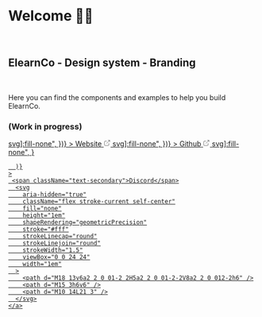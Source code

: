
<Meta title="Welcome" />

<br />

# Welcome 👋🏼

<br />

## ElearnCo - Design system - Branding

<br />

<p className="text-base max-w-xl">
  Here you can find the components and examples to help you build ElearnCo.<br/>
  <h3>(Work in progress)</h3>
</p>

<div className="flex flex-col gap-8 top-4 relative">
  <div className="flex flex-row justify-start items-center mt-8 gap-4">
    <a
      href=""
      target="_blank"
      className={button({
        color: "primary",
        variant: "flat",
        className: "!text-primary  gap-1 [&>svg]:fill-none",
      })}
    >
      <span className="!text-primary">Website</span>
      <svg
        aria-hidden="true"
        className="flex stroke-current self-center"
        fill="none"
        height="1em"
        shapeRendering="geometricPrecision"
        stroke="currentColor"
        strokeLinecap="round"
        strokeLinejoin="round"
        strokeWidth="1.5"
        viewBox="0 0 24 24"
        width="1em"
      >
        <path d="M18 13v6a2 2 0 01-2 2H5a2 2 0 01-2-2V8a2 2 0 012-2h6" />
        <path d="M15 3h6v6" />
        <path d="M10 14L21 3" />
      </svg>
    </a>
    <a
      href=""
      target="_blank"
      className={button({
        color: "secondary",
        variant:"bordered",
        className: "!text-secondary  gap-1 [&>svg]:fill-none",
      })}
    >
      <span className="text-secondary">Github</span>
      <svg
        aria-hidden="true"
        className="flex stroke-current self-center"
        fill="none"
        height="1em"
        shapeRendering="geometricPrecision"
        stroke="currentColor"
        strokeLinecap="round"
        strokeLinejoin="round"
        strokeWidth="1.5"
        viewBox="0 0 24 24"
        width="1em"
      >
        <path d="M18 13v6a2 2 0 01-2 2H5a2 2 0 01-2-2V8a2 2 0 012-2h6" />
        <path d="M15 3h6v6" />
        <path d="M10 14L21 3" />
      </svg>
    </a>
    <a
      href=""
      target="_blank"
      className={button({
        color: "secondary",
        variant: "bordered",
        className: "!text-secondary gap-1 [&>svg]:fill-none",
      }
    
      
      )}
    >
     <span className="text-secondary">Discord</span>
      <svg
        aria-hidden="true"
        className="flex stroke-current self-center"
        fill="none"
        height="1em"
        shapeRendering="geometricPrecision"
        stroke="#fff"
        strokeLinecap="round"
        strokeLinejoin="round"
        strokeWidth="1.5"
        viewBox="0 0 24 24"
        width="1em"
      >
        <path d="M18 13v6a2 2 0 01-2 2H5a2 2 0 01-2-2V8a2 2 0 012-2h6" />
        <path d="M15 3h6v6" />
        <path d="M10 14L21 3" />
      </svg>
    </a>
  </div>

</div>
